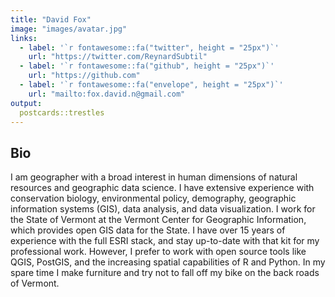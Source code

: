 ```yaml
---
title: "David Fox"
image: "images/avatar.jpg"
links:
  - label: '`r fontawesome::fa("twitter", height = "25px")`'
    url: "https://twitter.com/ReynardSubtil"
  - label: '`r fontawesome::fa("github", height = "25px")`'
    url: "https://github.com"
  - label: '`r fontawesome::fa("envelope", height = "25px")`'
    url: "mailto:fox.david.n@gmail.com"
output:
  postcards::trestles
---
```

 
## Bio

I am geographer with a broad interest in human dimensions of natural resources and geographic data science. I have extensive experience with conservation biology, environmental policy, demography, geographic information systems (GIS), data analysis, and data visualization. I work for the State of Vermont at the Vermont Center for Geographic Information, which provides open GIS data for the State. I have over 15 years of experience with the full ESRI stack, and stay up-to-date with that kit for my professional work. However, I prefer to work with open source tools like QGIS, PostGIS, and the increasing spatial capabilities of R and Python. In my spare time I make furniture and try not to fall off my bike on the back roads of Vermont.



